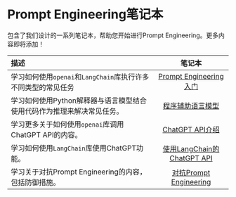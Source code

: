 # Prompt Engineering笔记本

包含了我们设计的一系列笔记本，帮助您开始进行Prompt Engineering。更多内容即将添加！

| 描述   | 笔记本   | 
| :------------ | :---------: | 
|学习如何使用`openai`和`LangChain`库执行许多不同类型的常见任务|[Prompt Engineering入门](https://github.com/AdamLeeN/Prompt-Engineering-Guide/blob/main/notebooks/pe-lecture.ipynb)|
|学习如何使用Python解释器与语言模型结合使用代码作为推理来解决常见任务。|[程序辅助语言模型](https://github.com/AdamLeeN/Prompt-Engineering-Guide/blob/main/notebooks/pe-pal.ipynb)|
|学习更多关于如何使用`openai`库调用ChatGPT API的内容。|[ChatGPT API介绍](https://github.com/AdamLeeN/Prompt-Engineering-Guide/blob/main/notebooks/pe-chatgpt-intro.ipynb)|
|学习如何使用`LangChain`库使用ChatGPT功能。 |[使用LangChain的ChatGPT API](https://github.com/AdamLeeN/Prompt-Engineering-Guide/blob/main/notebooks/pe-chatgpt-langchain.ipynb)|
|学习关于对抗Prompt Engineering的内容，包括防御措施。|[对抗Prompt Engineering](https://github.com/AdamLeeN/Prompt-Engineering-Guide/blob/main/notebooks/pe-chatgpt-adversarial.ipynb)|
